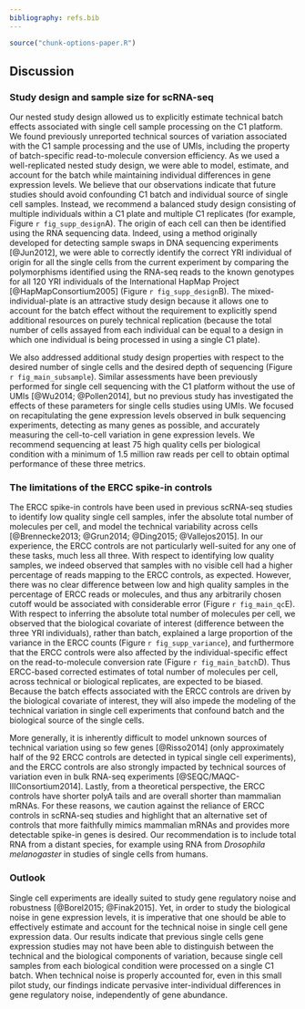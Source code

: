 ```yaml
---
bibliography: refs.bib
---
```


```r
source("chunk-options-paper.R")
```

## Discussion

### Study design and sample size for scRNA-seq

Our nested study design allowed us to explicitly estimate technical batch effects associated with single cell sample processing on the C1 platform.
We found previously unreported technical sources of variation associated with the C1 sample processing and the use of UMIs, including the property of batch-specific read-to-molecule conversion efficiency.
As we used a well-replicated nested study design, we were able to model, estimate, and account for the batch while maintaining individual differences in gene expression levels.
We believe that our observations indicate that future studies should avoid confounding C1 batch and individual source of single cell samples.
Instead, we recommend a balanced study design consisting of multiple individuals within a C1 plate and multiple C1 replicates (for example, Figure `r fig_supp_design`A).
The origin of each cell can then be identified using the RNA sequencing data.
Indeed, using a method originally developed for detecting sample swaps in DNA sequencing experiments [@Jun2012], we were able to correctly identify the correct YRI individual of origin for all the single cells from the current experiment by comparing the polymorphisms identified using the RNA-seq reads to the known genotypes for all 120 YRI individuals of the International HapMap Project [@HapMapConsortium2005] (Figure `r fig_supp_design`B).
The mixed-individual-plate is an attractive study design because it allows one to account for the batch effect without the requirement to explicitly spend additional resources on purely technical replication (because the total number of cells assayed from each individual can be equal to a design in which one individual is being processed in using a single C1 plate).

We also addressed additional study design properties with respect to the desired number of single cells and the desired depth of sequencing (Figure `r fig_main_subsample`).
Similar assessments have been previously performed for single cell sequencing with the C1 platform without the use of UMIs [@Wu2014; @Pollen2014], but no previous study has investigated the effects of these parameters for single cells studies using UMIs.
We focused on recapitulating the gene expression levels observed in bulk sequencing experiments, detecting as many genes as possible, and accurately measuring the cell-to-cell variation in gene expression levels.
We recommend sequencing at least 75 high quality cells per biological condition with a minimum of 1.5 million raw reads per cell to obtain optimal performance of these three metrics.

### The limitations of the ERCC spike-in controls

The ERCC spike-in controls have been used in previous scRNA-seq studies to identify low quality single cell samples, infer the absolute total number of molecules per cell, and model the technical variability across cells [@Brennecke2013; @Grun2014; @Ding2015; @Vallejos2015].
In our experience, the ERCC controls are not particularly well-suited for any one of these tasks, much less all three.
With respect to identifying low quality samples, we indeed observed that samples with no visible cell had a higher percentage of reads mapping to the ERCC controls, as expected.
However, there was no clear difference between low and high quality samples in the percentage of ERCC reads or molecules, and thus any arbitrarily chosen cutoff would be associated with considerable error (Figure `r fig_main_qc`E).
With respect to inferring the absolute total number of molecules per cell, we observed that the biological covariate of interest (difference between the three YRI individuals), rather than batch, explained a large proportion of the variance in the ERCC counts (Figure `r fig_supp_variance`), and furthermore that the ERCC controls were also affected by the individual-specific effect on the read-to-molecule conversion rate (Figure `r fig_main_batch`D).
Thus ERCC-based corrected estimates of total number of molecules per cell, across technical or biological replicates, are expected to be biased.
Because the batch effects associated with the ERCC controls are driven by the biological covariate of interest, they will also impede the modeling of the technical variation in single cell experiments that confound batch and the biological source of the single cells.

More generally, it is inherently difficult to model unknown sources of technical variation using so few genes [@Risso2014] (only approximately half of the 92 ERCC controls are detected in typical single cell experiments), and the ERCC controls are also strongly impacted by technical sources of variation even in bulk RNA-seq experiments [@SEQC/MAQC-IIIConsortium2014].
Lastly, from a theoretical perspective, the ERCC controls have shorter polyA tails and are overall shorter than mammalian mRNAs.
For these reasons, we caution against the reliance of ERCC controls in scRNA-seq studies and highlight that an alternative set of controls that more faithfully mimics mammalian mRNAs and provides more detectable spike-in genes is desired.
Our recommendation is to include total RNA from a distant species, for example using RNA from *Drosophila* *melanogaster* in studies of single cells from humans.

### Outlook

Single cell experiments are ideally suited to study gene regulatory noise and robustness [@Borel2015; @Finak2015].
Yet, in order to study the biological noise in gene expression levels, it is imperative that one should be able to effectively estimate and account for the technical noise in single cell gene expression data.
Our results indicate that previous single cells gene expression studies may not have been able to distinguish between the technical and the biological components of variation, because single cell samples from each biological condition were processed on a single C1 batch.
When technical noise is properly accounted for, even in this small pilot study, our findings indicate pervasive inter-individual differences in gene regulatory noise, independently of gene abundance.
